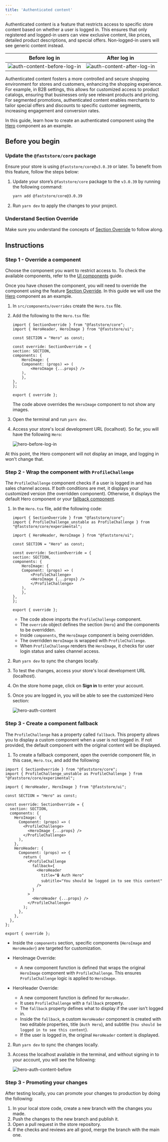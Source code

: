 ```yaml
---
title: 'Authenticated content'
---
```


Authenticated content is a feature that restricts access to specific store content based on whether a user is logged in. This ensures that only registered and logged-in users can view exclusive content, like prices, detailed product descriptions, and special offers. Non-logged-in users will see generic content instead.

| Before log in | After log in |
| ------------- | ------------ |
| ![auth-content-before-log-in](https://vtexhelp.vtexassets.com/assets/docs/src/before-login___1c428d5e4b755d2c94fb64968893290c.png) | ![auth-content-after-log-in](https://vtexhelp.vtexassets.com/assets/docs/src/after-login___de2dbeae277be2cae93ecc9ec51b3929.png) |

Authenticated content fosters a more controlled and secure shopping environment for stores and customers, enhancing the shopping experience. For example, in B2B settings, this allows for customized access to product catalogs, ensuring that businesses only see relevant products and pricing. For segmented promotions, authenticated content enables merchants to tailor special offers and discounts to specific customer segments, increasing engagement and conversion rates.

In this guide, learn how to create an authenticated component using the [Hero](https://developers.vtex.com/docs/guides/faststore/organisms-hero) component as an example.

## Before you begin

### Update the `@faststore/core` package

Ensure your store is using `@faststore/core@v3.0.39` or later. To benefit from this feature, follow the steps below:

1. Update your store’s `@faststore/core` package to the `v3.0.39` by running the following command:

    ```bash
    yarn add @faststore/core@3.0.39
    ```

2. Run `yarn dev` to apply the changes to your project.

### Understand Section Override

Make sure you understand the concepts of [Section Override](https://developers.vtex.com/docs/guides/faststore/overrides-overview) to follow along.

## Instructions

### Step 1 - Override a component

Choose the component you want to restrict access to. To check the available components, refer to the [UI components](https://developers.vtex.com/docs/guides/faststore/components-index) guide.

Once you have chosen the component, you will need to override the component using the feature [Section Override](https://developers.vtex.com/docs/guides/faststore/overrides-overview). In this guide we will use the [Hero](https://developers.vtex.com/docs/guides/faststore/organisms-hero) component as an example.

1. In `src/components/overrides` create the `Hero.tsx` file.
2. Add the following to the `Hero.tsx` file:

    ```tsx
    import { SectionOverride } from "@faststore/core";
    import { HeroHeader, HeroImage } from "@faststore/ui";

    const SECTION = "Hero" as const;

    const override: SectionOverride = {
    section: SECTION,
    components: {
        HeroImage: {
        Component: (props) => (
            <HeroImage {...props} />
        ),
        },
    },
    };

    export { override };

    ```

   The code above overrides the `HeroImage` component to not show any images.

3. Open the terminal and run `yarn dev`.
4. Access your store's local development URL (localhost). So far, you will have the following `Hero`:

    ![hero-before-log-in](https://vtexhelp.vtexassets.com/assets/docs/src/hero-component___d833f1abca8976e439c5d2e37ebda450.png)

At this point, the Hero component will not display an image, and logging in won't change that.

### Step 2 - Wrap the component with `ProfileChallenge`

The `ProfileChallenge` component checks if a user is logged in and has sales channel access. If both conditions are met, it displays your customized version (the overridden component). Otherwise, it displays the default Hero component or your [fallback component](#step-3-create-a-component-fallback-optional).

1. In the `Hero.tsx` file, add the following code:

    ```tsx
    import { SectionOverride } from "@faststore/core";
    import { ProfileChallenge_unstable as ProfileChallenge } from "@faststore/core/experimental";

    import { HeroHeader, HeroImage } from "@faststore/ui";

    const SECTION = "Hero" as const;

    const override: SectionOverride = {
    section: SECTION,
    components: {
        HeroImage: {
        Component: (props) => (
            <ProfileChallenge>
            <HeroImage {...props} />
            </ProfileChallenge>
        ),
        },
    },
    };

    export { override };
    ```

    - The code above imports the `ProfileChallenge` component.
    - The `override` object defines the section (`Hero`) and the components to be overridden.
    - Inside `components`, the `HeroImage` component is being overridden.
    - The overridden `HeroImage` is wrapped with `ProfileChallenge`.
    - When `ProfileChallenge` renders the `HeroImage`, it checks for user login status and sales channel access.

2. Run `yarn dev` to sync the changes locally.
3. To test the changes, access your store's local development URL (localhost). 
4. On the store home page, click on **Sign in** to enter your account.
5. Once you are logged in, you will be able to see the customized Hero section:

    ![hero-auth-content](https://vtexhelp.vtexassets.com/assets/docs/src/hero-component-login___cb5cecfe909ff084771b45ae99eebc93.png)

### Step 3 - Create a component fallback

The `ProfileChallenge` has a property called `fallback`. This property allows you to display a custom component when a user is not logged in. If not provided, the default component with the original content will be displayed.

1. To create a fallback component, open the override component file, in this case, `Hero.tsx`, and add the following:

  ```tsx
  import { SectionOverride } from "@faststore/core";
  import { ProfileChallenge_unstable as ProfileChallenge } from "@faststore/core/experimental";

  import { HeroHeader, HeroImage } from "@faststore/ui";

  const SECTION = "Hero" as const;

  const override: SectionOverride = {
    section: SECTION,
    components: {
      HeroImage: {
        Component: (props) => (
          <ProfileChallenge>
            <HeroImage {...props} />
          </ProfileChallenge>
        ),
      },
      HeroHeader: {
        Component: (props) => {
          return (
            <ProfileChallenge
              fallback={
                <HeroHeader
                  title="🔒 Auth Hero"
                  subtitle="You should be logged in to see this content"
                />
              }
            >
              <HeroHeader {...props} />
            </ProfileChallenge>
          );
        },
      },
    },
  };

  export { override };

  ```

  - Inside the `components` section, specific components (`HeroImage` and `HeroHeader`) are targeted for customization.
  - HeroImage Override:
    - A new component function is defined that wraps the original `HeroImage` component with `ProfileChallenge`. This ensures `ProfileChallenge` logic is applied to `HeroImage`.
  
  - HeroHeader Override:
    - A new component function is defined for `HeroHeader`.
    - It uses `ProfileChallenge` with a `fallback` property.
    - The `fallback` property defines what to display if the user isn't logged in.
    - Inside the `fallback`, a custom `HeroHeader` component is created with two editable properties, title (`Auth Hero`), and subtitle (`You should be logged in to see this content`).
    - If the user is logged in, the original `HeroHeader` content is displayed.

2. Run `yarn dev` to sync the changes locally.
3. Access the localhost available in the terminal, and without signing in to your account, you will see the following:

    ![hero-auth-content-before](https://vtexhelp.vtexassets.com/assets/docs/src/before-login___1c428d5e4b755d2c94fb64968893290c.png)

### Step 3 - Promoting your changes

After testing locally, you can promote your changes to production by doing the following:

1. In your local store code, create a new branch with the changes you made.
2. Push the changes to the new branch and publish it.
3. Open a pull request in the store repository.
4. If the checks and reviews are all good, merge the branch with the main one.
